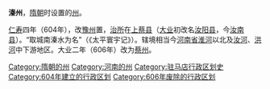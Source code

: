 '''溱州'''，[[隋朝|隋朝]]时设置的[[州|州]]。

[[仁寿_(隋朝)|仁寿]]四年（604年），改[[豫州|豫州]]置，[[治所|治所]]在[[上蔡县|上蔡县]]（[[大业_(年号)|大业]]初改名[[汝阳县|汝阳县]]，今[[汝南县|汝南县]]）。“取城南溱水为名”（《太平寰宇记》）。辖境相当今[[河南省|河南省]][[淮河|淮河]]以北及[[汝河|汝河]]、[[洪河|洪河]]中下游地区。大业二年（606年）改为[[蔡州_(隋朝)|蔡州]]。

{{隋朝行政区划小作品}}
{{DEFAULTSORT:Q}}
[[Category:隋朝的州|Category:隋朝的州]]
[[Category:河南的州|Category:河南的州]]
[[Category:驻马店行政区划史|Category:驻马店行政区划史]]
[[Category:604年建立的行政区划|Category:604年建立的行政区划]]
[[Category:606年废除的行政区划|Category:606年废除的行政区划]]